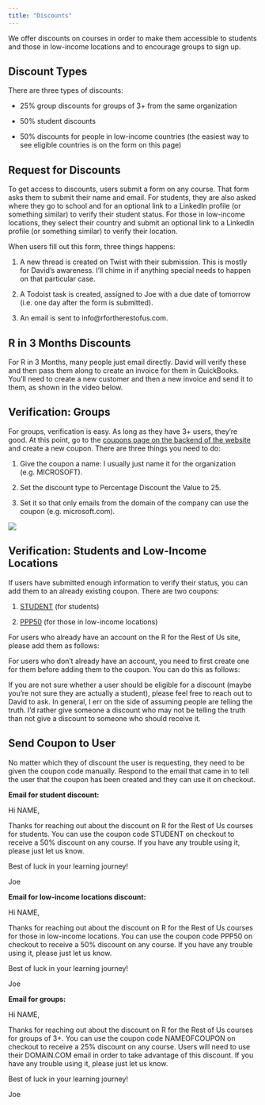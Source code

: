 ```yaml
---
title: "Discounts"
---
```


We offer discounts on courses in order to make them accessible to students and those in low-income locations and to encourage groups to sign up.

## Discount Types

There are three types of discounts:

- 25% group discounts for groups of 3+ from the same organization

- 50% student discounts

- 50% discounts for people in low-income countries (the easiest way to see eligible countries is on the form on this page)

## Request for Discounts

To get access to discounts, users submit a form on any course. That form asks them to submit their name and email. For students, they are also asked where they go to school and for an optional link to a LinkedIn profile (or something similar) to verify their student status. For those in low-income locations, they select their country and submit an optional link to a LinkedIn profile (or something similar) to verify their location. 

When users fill out this form, three things happens:

1. A new thread is created on Twist with their submission. This is mostly for David's awareness. I'll chime in if anything special needs to happen on that particular case. 

1. A Todoist task is created, assigned to Joe with a due date of tomorrow (i.e. one day after the form is submitted).

1. An email is sent to info@rfortherestofus.com. 

## R in 3 Months Discounts

For R in 3 Months, many people just email directly. David will verify these and then pass them along to create an invoice for them in QuickBooks. You'll need to create a new customer and then a new invoice and send it to them, as shown in the video below.

<div class="muse-video-player" data-video="Z5vp6M9" data-links="0" data-logo="0" data-title="0" data-width="100%"></div><script src="https://muse.ai/static/js/embed-player.min.js"></script>

## Verification: Groups

For groups, verification is easy. As long as they have 3+ users, they're good. At this point, go to the [coupons page on the backend of the website](https://rfortherestofus.com/cp/simple-commerce/coupons) and create a new coupon. There are three things you need to do:

1. Give the coupon a name: I usually just name it for the organization (e.g. MICROSOFT).

1. Set the discount type to Percentage Discount the Value to 25.

1. Set it so that only emails from the domain of the company can use the coupon (e.g. microsoft.com).

![](assets/group-discount-coupon.png)

## Verification: Students and Low-Income Locations

If users have submitted enough information to verify their status, you can add them to an already existing coupon. There are two coupons:

1. [STUDENT](https://rfortherestofus.com/cp/simple-commerce/coupons/9152e6de-1152-445f-89a6-c304a5c11a63/edit) (for students)

1. [PPP50](https://rfortherestofus.com/cp/simple-commerce/coupons/0a8c4cc0-7055-4b44-a6a8-f791c680f08e/edit) (for those in low-income locations)

For users who already have an account on the R for the Rest of Us site, please add them as follows:

<div class="muse-video-player" data-video="4x3YxGp" data-links="0" data-logo="0" data-title="0" data-width="100%"></div><script src="https://muse.ai/static/js/embed-player.min.js"></script>

For users who don't already have an account, you need to first create one for them before adding them to the coupon. You can do this as follows:

<div class="muse-video-player" data-video="qsD33XD" data-links="0" data-logo="0" data-title="0" data-width="100%"></div><script src="https://muse.ai/static/js/embed-player.min.js"></script>

If you are not sure whether a user should be eligible for a discount (maybe you're not sure they are actually a student), please feel free to reach out to David to ask. In general, I err on the side of assuming people are telling the truth. I'd rather give someone a discount who may not be telling the truth than not give a discount to someone who should receive it.

## Send Coupon to User

No matter which they of discount the user is requesting, they need to be given the coupon code manually. Respond to the email that came in to tell the user that the coupon has been created and they can use it on checkout. 

**Email for student discount:**

Hi NAME,

Thanks for reaching out about the discount on R for the Rest of Us courses for students. You can use the coupon code STUDENT on checkout to receive a 50% discount on any course. If you have any trouble using it, please just let us know.

Best of luck in your learning journey!

Joe

**Email for low-income locations discount:**

Hi NAME,

Thanks for reaching out about the discount on R for the Rest of Us courses for those in low-income locations. You can use the coupon code PPP50 on checkout to receive a 50% discount on any course. If you have any trouble using it, please just let us know.

Best of luck in your learning journey!

Joe

**Email for groups:**

Hi NAME,

Thanks for reaching out about the discount on R for the Rest of Us courses for groups of 3+. You can use the coupon code NAMEOFCOUPON on checkout to receive a 25% discount on any course. Users will need to use their DOMAIN.COM email in order to take advantage of this discount. If you have any trouble using it, please just let us know.

Best of luck in your learning journey!

Joe